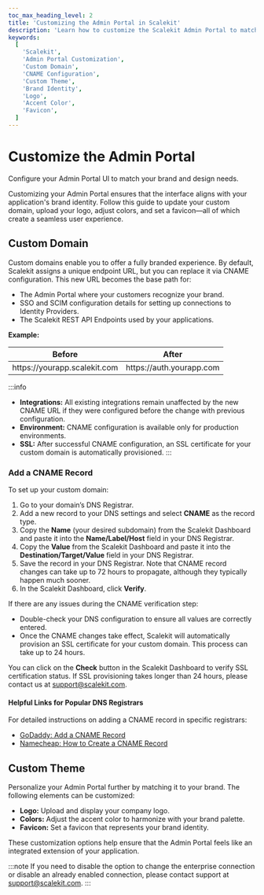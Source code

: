 ```yaml
---
toc_max_heading_level: 2
title: 'Customizing the Admin Portal in Scalekit'
description: 'Learn how to customize the Scalekit Admin Portal to match your brand identity. This guide covers setting up a custom domain, and updating the logo, colors, and favicon for a cohesive user experience.'
keywords:
  [
    'Scalekit',
    'Admin Portal Customization',
    'Custom Domain',
    'CNAME Configuration',
    'Custom Theme',
    'Brand Identity',
    'Logo',
    'Accent Color',
    'Favicon',
  ]
---
```


# Customize the Admin Portal

<Subtitle>
  Configure your Admin Portal UI to match your brand and design needs.
</Subtitle>

Customizing your Admin Portal ensures that the interface aligns with your application's brand identity. Follow this guide to update your custom domain, upload your logo, adjust colors, and set a favicon—all of which create a seamless user experience.

## Custom Domain

Custom domains enable you to offer a fully branded experience. By default, Scalekit assigns a unique endpoint URL, but you can replace it via CNAME configuration. This new URL becomes the base path for:

- The Admin Portal where your customers recognize your brand.
- SSO and SCIM configuration details for setting up connections to Identity Providers.
- The Scalekit REST API Endpoints used by your applications.

**Example:**

| Before                                                               | After                                                           |
| -------------------------------------------------------------------- | --------------------------------------------------------------- |
| <SimpleCode>https:<span></span>//yourapp.scalekit.com</SimpleCode>                | <SimpleCode>https:<span></span>//auth.yourapp.com</SimpleCode>                |

:::info
- **Integrations:** All existing integrations remain unaffected by the new CNAME URL if they were configured before the change with previous configuration.
- **Environment:** CNAME configuration is available only for production environments.
- **SSL:** After successful CNAME configuration, an SSL certificate for your custom domain is automatically provisioned.
:::

### Add a CNAME Record

To set up your custom domain:

1. Go to your domain’s DNS Registrar.
2. Add a new record to your DNS settings and select **CNAME** as the record type.
3. Copy the **Name** (your desired subdomain) from the Scalekit Dashboard and paste it into the **Name/Label/Host** field in your DNS Registrar.
4. Copy the **Value** from the Scalekit Dashboard and paste it into the **Destination/Target/Value** field in your DNS Registrar.
5. Save the record in your DNS Registrar. Note that CNAME record changes can take up to 72 hours to propagate, although they typically happen much sooner.
6. In the Scalekit Dashboard, click **Verify**.

If there are any issues during the CNAME verification step:
- Double-check your DNS configuration to ensure all values are correctly entered.
- Once the CNAME changes take effect, Scalekit will automatically provision an SSL certificate for your custom domain. This process can take up to 24 hours.

You can click on the **Check** button in the Scalekit Dashboard to verify SSL certification status. If SSL provisioning takes longer than 24 hours, please contact us at [support@scalekit.com](mailto:support@scalekit.com).

#### Helpful Links for Popular DNS Registrars
For detailed instructions on adding a CNAME record in specific registrars:
- [GoDaddy: Add a CNAME Record](https://www.godaddy.com/en-in/help/add-a-cname-record-19236)
- [Namecheap: How to Create a CNAME Record](https://www.namecheap.com/support/knowledgebase/article.aspx/9646/2237/how-to-create-a-cname-record-for-your-domain)

## Custom Theme

Personalize your Admin Portal further by matching it to your brand. The following elements can be customized:

- **Logo:** Upload and display your company logo.
- **Colors:** Adjust the accent color to harmonize with your brand palette.
- **Favicon:** Set a favicon that represents your brand identity.

These customization options help ensure that the Admin Portal feels like an integrated extension of your application.

:::note
If you need to disable the option to change the enterprise connection or disable an already enabled connection, please contact support at support@scalekit.com.
:::

